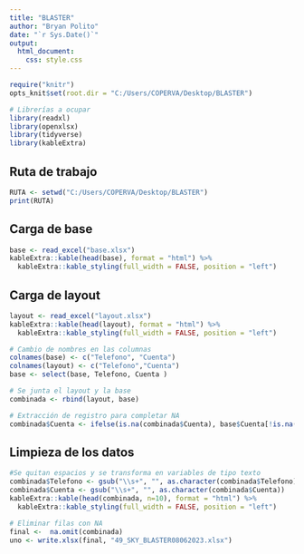 ```yaml
---
title: "BLASTER"
author: "Bryan Polito"
date: "`r Sys.Date()`"
output:
  html_document:
    css: style.css
---
```


```r
require("knitr")
opts_knit$set(root.dir = "C:/Users/COPERVA/Desktop/BLASTER")
```

```r
# Librerías a ocupar
library(readxl)
library(openxlsx)
library(tidyverse)
library(kableExtra)
```

## Ruta de trabajo
```r
RUTA <- setwd("C:/Users/COPERVA/Desktop/BLASTER")
print(RUTA)
```

## Carga de base
```r
base <- read_excel("base.xlsx")
kableExtra::kable(head(base), format = "html") %>%
  kableExtra::kable_styling(full_width = FALSE, position = "left")

```

## Carga de layout
```r
layout <- read_excel("layout.xlsx")
kableExtra::kable(head(layout), format = "html") %>%
  kableExtra::kable_styling(full_width = FALSE, position = "left")
```

```r
# Cambio de nombres en las columnas
colnames(base) <- c("Telefono", "Cuenta")
colnames(layout) <- c("Telefono","Cuenta")
base <- select(base, Telefono, Cuenta )
```

```r
# Se junta el layout y la base
combinada <- rbind(layout, base)
```

```r
# Extracción de registro para completar NA
combinada$Cuenta <- ifelse(is.na(combinada$Cuenta), base$Cuenta[!is.na(base$Cuenta)][1], combinada$Cuenta)
```

## Limpieza de los datos
```r
#Se quitan espacios y se transforma en variables de tipo texto
combinada$Telefono <- gsub("\\s+", "", as.character(combinada$Telefono))
combinada$Cuenta <- gsub("\\s+", "", as.character(combinada$Cuenta))
kableExtra::kable(head(combinada, n=10), format = "html") %>%
  kableExtra::kable_styling(full_width = FALSE, position = "left")
```

```r
# Eliminar filas con NA
final <-  na.omit(combinada)
uno <- write.xlsx(final, "49_SKY_BLASTER08062023.xlsx")
```